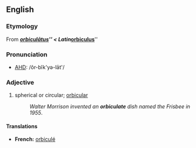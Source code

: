 ==English==
=== Etymology ===
From {{L.}} '''''[[orbiculātus]]''''' < Latin '''''[[orbiculus]]'''''

=== Pronunciation ===
*[[AHD]]: /ôr-bĭk'yə-lāt'/

=== Adjective ===
#spherical or circular; [[orbicular]]
#:''Walter Morrison invented an '''orbiculate''' dish named the Frisbee in 1955''.

==== Translations ====
*'''French:''' [[orbiculé]]